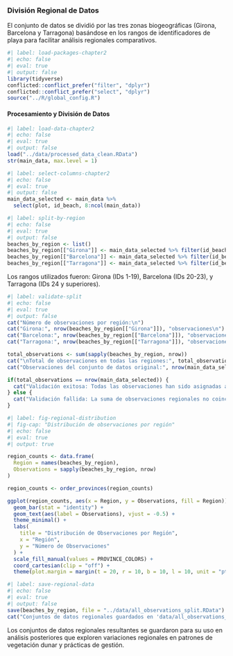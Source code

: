 ### División Regional de Datos {#sec-regional-split}

El conjunto de datos se dividió por las tres zonas biogeográficas (Girona, Barcelona y Tarragona) basándose en los rangos de identificadores de playa para facilitar análisis regionales comparativos.

```r
#| label: load-packages-chapter2
#| echo: false
#| eval: true
#| output: false
library(tidyverse)
conflicted::conflict_prefer("filter", "dplyr")
conflicted::conflict_prefer("select", "dplyr")
source("../R/global_config.R")
```

#### Procesamiento y División de Datos

```r
#| label: load-data-chapter2
#| echo: false
#| eval: true
#| output: false
load("../data/processed_data_clean.RData")
str(main_data, max.level = 1)
```

```r
#| label: select-columns-chapter2
#| echo: false
#| eval: true
#| output: false
main_data_selected <- main_data %>%
  select(plot, id_beach, 8:ncol(main_data))
```

```r
#| label: split-by-region
#| echo: false
#| eval: true
#| output: false
beaches_by_region <- list()
beaches_by_region[["Girona"]] <- main_data_selected %>% filter(id_beach >= 1 & id_beach <= 19)
beaches_by_region[["Barcelona"]] <- main_data_selected %>% filter(id_beach >= 20 & id_beach <= 23)
beaches_by_region[["Tarragona"]] <- main_data_selected %>% filter(id_beach >= 24)
```

Los rangos utilizados fueron: Girona (IDs 1-19), Barcelona (IDs 20-23), y Tarragona (IDs 24 y superiores).

```r
#| label: validate-split
#| echo: false
#| eval: true
#| output: false
cat("Número de observaciones por región:\n")
cat("Girona:", nrow(beaches_by_region[["Girona"]]), "observaciones\n")
cat("Barcelona:", nrow(beaches_by_region[["Barcelona"]]), "observaciones\n")
cat("Tarragona:", nrow(beaches_by_region[["Tarragona"]]), "observaciones\n")

total_observations <- sum(sapply(beaches_by_region, nrow))
cat("\nTotal de observaciones en todas las regiones:", total_observations, "\n")
cat("Observaciones del conjunto de datos original:", nrow(main_data_selected), "\n")

if(total_observations == nrow(main_data_selected)) {
  cat("Validación exitosa: Todas las observaciones han sido asignadas a una región.\n")
} else {
  cat("Validación fallida: La suma de observaciones regionales no coincide con el conjunto de datos original.\n")
}
```

```r
#| label: fig-regional-distribution
#| fig-cap: "Distribución de observaciones por región"
#| echo: false
#| eval: true
#| output: true

region_counts <- data.frame(
  Region = names(beaches_by_region),
  Observations = sapply(beaches_by_region, nrow)
)

region_counts <- order_provinces(region_counts)

ggplot(region_counts, aes(x = Region, y = Observations, fill = Region)) +
  geom_bar(stat = "identity") +
  geom_text(aes(label = Observations), vjust = -0.5) +
  theme_minimal() +
  labs(
    title = "Distribución de Observaciones por Región",
    x = "Región",
    y = "Número de Observaciones"
  ) +
  scale_fill_manual(values = PROVINCE_COLORS) +
  coord_cartesian(clip = "off") +
  theme(plot.margin = margin(t = 20, r = 10, b = 10, l = 10, unit = "pt"))
```

```r
#| label: save-regional-data
#| echo: false
#| eval: true
#| output: false
save(beaches_by_region, file = "../data/all_observations_split.RData")
cat("Conjuntos de datos regionales guardados en 'data/all_observations_split.RData'\n")
```

Los conjuntos de datos regionales resultantes se guardaron para su uso en análisis posteriores que exploren variaciones regionales en patrones de vegetación dunar y prácticas de gestión.
